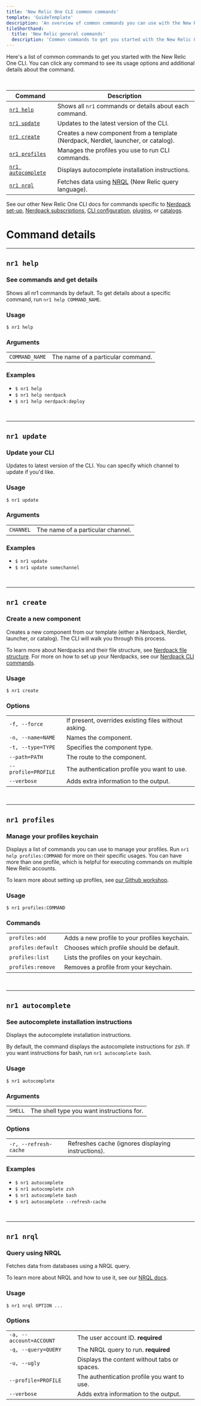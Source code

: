 ```yaml
---
title: 'New Relic One CLI common commands'
template: 'GuideTemplate'
description: 'An overview of common commands you can use with the New Relic One CLI.'
tileShorthand:
  title: 'New Relic general commands'
  description: 'Common commands to get you started with the New Relic One CLI.'
---
```


<Intro>

Here's a list of common commands to get you started with the New Relic One CLI. You can click any command to see its usage options and additional details about the command.

</Intro>

<br />

| Command                                 | Description                                                                                                                                                                |
| --------------------------------------- | -------------------------------------------------------------------------------------------------------------------------------------------------------------------------- |
| [`nr1 help`](#nr1-help)                 | Shows all `nr1` commands or details about each command.                                                                                                                    |
| [`nr1 update`](#nr1-update)             | Updates to the latest version of the CLI.                                                                                                                                  |
| [`nr1 create`](#nr1-create)             | Creates a new component from a template (Nerdpack, Nerdlet, launcher, or catalog).                                                                                         |
| [`nr1 profiles`](#nr1-profiles)         | Manages the profiles you use to run CLI commands.                                                                                                                          |
| [`nr1 autocomplete`](#nr1-autocomplete) | Displays autocomplete installation instructions.                                                                                                                           |
| [`nr1 nrql`](#nr1-nrql)                 | Fetches data using [NRQL](https://newrelic.com/docs/query-data/nrql-new-relic-query-language/getting-started/introduction-nrql) (New Relic query language). |  |

See our other New Relic One CLI docs for commands specific to [Nerdpack set-up](/explore-docs/nr1-nerdpack), [Nerdpack subscriptions](explore-docs/nr1-subscription), [CLI configuration](/explore-docs/nr1-config), [plugins](/explore-docs/nr1-plugins), or [catalogs](/explore-docs/nr1-catalog).

# Command details

---

## `nr1 help`

### See commands and get details

Shows all nr1 commands by default. To get details about a specific command, run `nr1 help COMMAND_NAME`.

### Usage

`$ nr1 help`

### Arguments

|                |                                   |
| -------------- | --------------------------------- |
| `COMMAND_NAME` | The name of a particular command. |

### Examples

- `$ nr1 help`
- `$ nr1 help nerdpack`
- `$ nr1 help nerdpack:deploy`

<br />

---

## `nr1 update`

### Update your CLI

Updates to latest version of the CLI. You can specify which channel to update if you'd like.

### Usage

`$ nr1 update`

### Arguments

|           |                                   |
| --------- | --------------------------------- |
| `CHANNEL` | The name of a particular channel. |

### Examples

- `$ nr1 update`
- `$ nr1 update somechannel`

<br />

---

## `nr1 create`

### Create a new component

Creates a new component from our template (either a Nerdpack, Nerdlet, launcher, or catalog). The CLI will walk you through this process.

To learn more about Nerdpacks and their file structure, see [Nerdpack file structure](/explore-docs/nerdpack-file-structure). For more on how to set up your Nerdpacks, see our [Nerdpack CLI commands](/explore-docs/nr1-nerdpack).

### Usage

`$ nr1 create`

### Options

|                     |                                                      |
| ------------------- | ---------------------------------------------------- |
| `-f, --force`       | If present, overrides existing files without asking. |
| `-n, --name=NAME`   | Names the component.                                 |
| `-t, --type=TYPE`   | Specifies the component type.                        |
| `--path=PATH`       | The route to the component.                          |
| `--profile=PROFILE` | The authentication profile you want to use.          |
| `--verbose`         | Adds extra information to the output.                |

<br />

---

## `nr1 profiles`

### Manage your profiles keychain

Displays a list of commands you can use to manage your profiles. Run `nr1 help profiles:COMMAND` for more on their specific usages. You can have more than one profile, which is helpful for executing commands on multiple New Relic accounts.

To learn more about setting up profiles, see [our Github workshop](https://github.com/newrelic/nr1-workshop/blob/master/lab-cli/INSTRUCTIONS.md).

### Usage

`$ nr1 profiles:COMMAND`

### Commands

|                    |                                               |
| ------------------ | --------------------------------------------- |
| `profiles:add`     | Adds a new profile to your profiles keychain. |
| `profiles:default` | Chooses which profile should be default.      |
| `profiles:list`    | Lists the profiles on your keychain.          |
| `profiles:remove`  | Removes a profile from your keychain.         |

<br />

---

## `nr1 autocomplete`

### See autocomplete installation instructions

Displays the autocomplete installation instructions.

By default, the command displays the autocomplete instructions for zsh. If you want instructions for bash, run `nr1 autocomplete bash`.

### Usage

`$ nr1 autocomplete`

### Arguments

|         |                                           |
| ------- | ----------------------------------------- |
| `SHELL` | The shell type you want instructions for. |

### Options

|                       |                                                    |
| --------------------- | -------------------------------------------------- |
| `-r, --refresh-cache` | Refreshes cache (ignores displaying instructions). |

### Examples

- `$ nr1 autocomplete`
- `$ nr1 autocomplete zsh`
- `$ nr1 autocomplete bash`
- `$ nr1 autocomplete --refresh-cache`

<br />

---

## `nr1 nrql`

### Query using NRQL

Fetches data from databases using a NRQL query.

To learn more about NRQL and how to use it, see our [NRQL docs](https://newrelic.com/docs/query-data/nrql-new-relic-query-language/getting-started/introduction-nrql).

### Usage

`$ nr1 nrql OPTION ...`

### Options

|                         |                                              |
| ----------------------- | -------------------------------------------- |
| `-a, --account=ACCOUNT` | The user account ID. **required**            |
| `-q, --query=QUERY`     | The NRQL query to run. **required**          |
| `-u, --ugly`            | Displays the content without tabs or spaces. |
| `--profile=PROFILE`     | The authentication profile you want to use.  |
| `--verbose`             | Adds extra information to the output.        |
